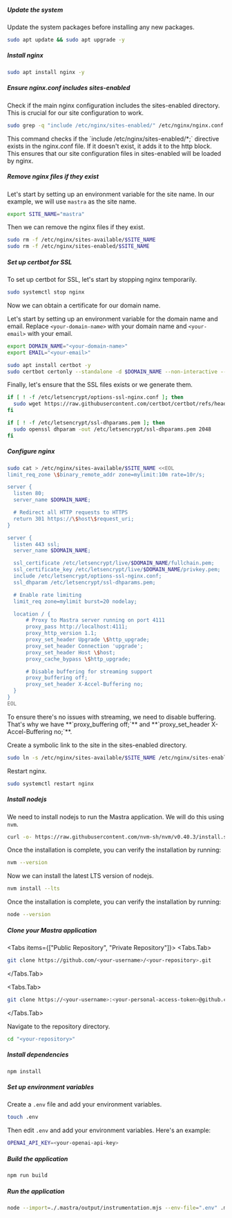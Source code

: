 
<Steps>

##### Update the system

Update the system packages before installing any new packages.

```bash copy
sudo apt update && sudo apt upgrade -y
```

##### Install nginx

```bash copy
sudo apt install nginx -y
```

##### Ensure nginx.conf includes sites-enabled

Check if the main nginx configuration includes the sites-enabled directory. This is crucial for our site configuration to work.

```bash copy
sudo grep -q "include /etc/nginx/sites-enabled/" /etc/nginx/nginx.conf || sudo sed -i '/http {/a\\tinclude /etc/nginx/sites-enabled/*;' /etc/nginx/nginx.conf
```

<Callout>
This command checks if the `include /etc/nginx/sites-enabled/*;` directive exists in the nginx.conf file. If it doesn't exist, it adds it to the http block. This ensures that our site configuration files in sites-enabled will be loaded by nginx.
</Callout>

##### Remove nginx files if they exist

Let's start by setting up an environment variable for the site name. In our example, we will use `mastra` as the site name.

```bash copy
export SITE_NAME="mastra"
```

Then we can remove the nginx files if they exist.

```bash copy
sudo rm -f /etc/nginx/sites-available/$SITE_NAME
sudo rm -f /etc/nginx/sites-enabled/$SITE_NAME
```

##### Set up certbot for SSL

To set up certbot for SSL, let's start by stopping nginx temporarily.

```bash copy
sudo systemctl stop nginx
```

Now we can obtain a certificate for our domain name.

Let's start by setting up an environment variable for the domain name and email.
Replace `<your-domain-name>` with your domain name and `<your-email>` with your email.

```bash copy
export DOMAIN_NAME="<your-domain-name>"
export EMAIL="<your-email>"
```

```bash copy
sudo apt install certbot -y
sudo certbot certonly --standalone -d $DOMAIN_NAME --non-interactive --agree-tos -m $EMAIL
```

Finally, let's ensure that the SSL files exists or we generate them.

```bash copy
if [ ! -f /etc/letsencrypt/options-ssl-nginx.conf ]; then
  sudo wget https://raw.githubusercontent.com/certbot/certbot/refs/heads/main/certbot-nginx/src/certbot_nginx/_internal/tls_configs/options-ssl-nginx.conf -P /etc/letsencrypt/
fi

if [ ! -f /etc/letsencrypt/ssl-dhparams.pem ]; then
  sudo openssl dhparam -out /etc/letsencrypt/ssl-dhparams.pem 2048
fi
```

##### Configure nginx

```bash copy
sudo cat > /etc/nginx/sites-available/$SITE_NAME <<EOL
limit_req_zone \$binary_remote_addr zone=mylimit:10m rate=10r/s;

server {
  listen 80;
  server_name $DOMAIN_NAME;

  # Redirect all HTTP requests to HTTPS
  return 301 https://\$host\$request_uri;
}

server {
  listen 443 ssl;
  server_name $DOMAIN_NAME;

  ssl_certificate /etc/letsencrypt/live/$DOMAIN_NAME/fullchain.pem;
  ssl_certificate_key /etc/letsencrypt/live/$DOMAIN_NAME/privkey.pem;
  include /etc/letsencrypt/options-ssl-nginx.conf;
  ssl_dhparam /etc/letsencrypt/ssl-dhparams.pem;

  # Enable rate limiting
  limit_req zone=mylimit burst=20 nodelay;

  location / {
      # Proxy to Mastra server running on port 4111
      proxy_pass http://localhost:4111;
      proxy_http_version 1.1;
      proxy_set_header Upgrade \$http_upgrade;
      proxy_set_header Connection 'upgrade';
      proxy_set_header Host \$host;
      proxy_cache_bypass \$http_upgrade;

      # Disable buffering for streaming support
      proxy_buffering off;
      proxy_set_header X-Accel-Buffering no;
  }
}
EOL
```

<Callout>
To ensure there's no issues with streaming, we need to disable buffering. That's why we have **`proxy_buffering off;`** and **`proxy_set_header X-Accel-Buffering no;`**.
</Callout>

Create a symbolic link to the site in the sites-enabled directory.

```bash copy
sudo ln -s /etc/nginx/sites-available/$SITE_NAME /etc/nginx/sites-enabled/$SITE_NAME
```

Restart nginx.

```bash copy
sudo systemctl restart nginx
```

##### Install nodejs

We need to install nodejs to run the Mastra application. We will do this using `nvm`.

```bash copy
curl -o- https://raw.githubusercontent.com/nvm-sh/nvm/v0.40.3/install.sh | bash
```

Once the installation is complete, you can verify the installation by running:

```bash copy
nvm --version
```

Now we can install the latest LTS version of nodejs.

```bash copy
nvm install --lts
```

Once the installation is complete, you can verify the installation by running:

```bash copy
node --version
```

##### Clone your Mastra application

<Tabs items={["Public Repository", "Private Repository"]}>
<Tabs.Tab>

```bash copy
git clone https://github.com/<your-username>/<your-repository>.git
```

</Tabs.Tab>

<Tabs.Tab>

```bash copy
git clone https://<your-username>:<your-personal-access-token>@github.com/<your-username>/<your-repository>.git
```

</Tabs.Tab>
</Tabs>

Navigate to the repository directory.

```bash copy
cd "<your-repository>"
```

##### Install dependencies

```bash copy
npm install
```

##### Set up environment variables

Create a `.env` file and add your environment variables.

```bash copy
touch .env
```

Then edit `.env` and add your environment variables. Here's an example:

```bash copy
OPENAI_API_KEY=<your-openai-api-key>
```

##### Build the application

```bash copy
npm run build
```

##### Run the application

```bash copy
node --import=./.mastra/output/instrumentation.mjs --env-file=".env" .mastra/output/index.mjs
```

</Steps>
